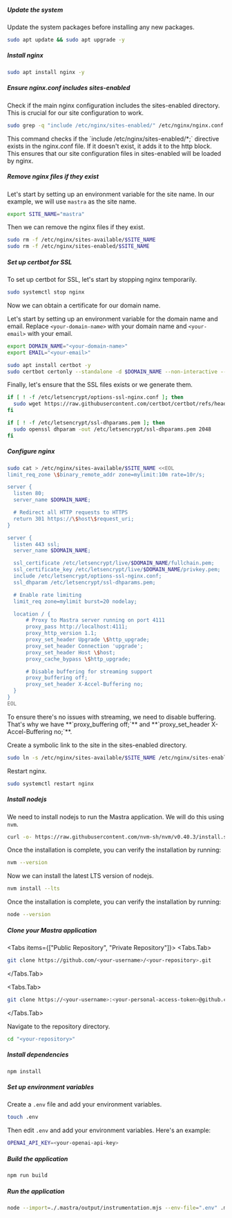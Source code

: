 
<Steps>

##### Update the system

Update the system packages before installing any new packages.

```bash copy
sudo apt update && sudo apt upgrade -y
```

##### Install nginx

```bash copy
sudo apt install nginx -y
```

##### Ensure nginx.conf includes sites-enabled

Check if the main nginx configuration includes the sites-enabled directory. This is crucial for our site configuration to work.

```bash copy
sudo grep -q "include /etc/nginx/sites-enabled/" /etc/nginx/nginx.conf || sudo sed -i '/http {/a\\tinclude /etc/nginx/sites-enabled/*;' /etc/nginx/nginx.conf
```

<Callout>
This command checks if the `include /etc/nginx/sites-enabled/*;` directive exists in the nginx.conf file. If it doesn't exist, it adds it to the http block. This ensures that our site configuration files in sites-enabled will be loaded by nginx.
</Callout>

##### Remove nginx files if they exist

Let's start by setting up an environment variable for the site name. In our example, we will use `mastra` as the site name.

```bash copy
export SITE_NAME="mastra"
```

Then we can remove the nginx files if they exist.

```bash copy
sudo rm -f /etc/nginx/sites-available/$SITE_NAME
sudo rm -f /etc/nginx/sites-enabled/$SITE_NAME
```

##### Set up certbot for SSL

To set up certbot for SSL, let's start by stopping nginx temporarily.

```bash copy
sudo systemctl stop nginx
```

Now we can obtain a certificate for our domain name.

Let's start by setting up an environment variable for the domain name and email.
Replace `<your-domain-name>` with your domain name and `<your-email>` with your email.

```bash copy
export DOMAIN_NAME="<your-domain-name>"
export EMAIL="<your-email>"
```

```bash copy
sudo apt install certbot -y
sudo certbot certonly --standalone -d $DOMAIN_NAME --non-interactive --agree-tos -m $EMAIL
```

Finally, let's ensure that the SSL files exists or we generate them.

```bash copy
if [ ! -f /etc/letsencrypt/options-ssl-nginx.conf ]; then
  sudo wget https://raw.githubusercontent.com/certbot/certbot/refs/heads/main/certbot-nginx/src/certbot_nginx/_internal/tls_configs/options-ssl-nginx.conf -P /etc/letsencrypt/
fi

if [ ! -f /etc/letsencrypt/ssl-dhparams.pem ]; then
  sudo openssl dhparam -out /etc/letsencrypt/ssl-dhparams.pem 2048
fi
```

##### Configure nginx

```bash copy
sudo cat > /etc/nginx/sites-available/$SITE_NAME <<EOL
limit_req_zone \$binary_remote_addr zone=mylimit:10m rate=10r/s;

server {
  listen 80;
  server_name $DOMAIN_NAME;

  # Redirect all HTTP requests to HTTPS
  return 301 https://\$host\$request_uri;
}

server {
  listen 443 ssl;
  server_name $DOMAIN_NAME;

  ssl_certificate /etc/letsencrypt/live/$DOMAIN_NAME/fullchain.pem;
  ssl_certificate_key /etc/letsencrypt/live/$DOMAIN_NAME/privkey.pem;
  include /etc/letsencrypt/options-ssl-nginx.conf;
  ssl_dhparam /etc/letsencrypt/ssl-dhparams.pem;

  # Enable rate limiting
  limit_req zone=mylimit burst=20 nodelay;

  location / {
      # Proxy to Mastra server running on port 4111
      proxy_pass http://localhost:4111;
      proxy_http_version 1.1;
      proxy_set_header Upgrade \$http_upgrade;
      proxy_set_header Connection 'upgrade';
      proxy_set_header Host \$host;
      proxy_cache_bypass \$http_upgrade;

      # Disable buffering for streaming support
      proxy_buffering off;
      proxy_set_header X-Accel-Buffering no;
  }
}
EOL
```

<Callout>
To ensure there's no issues with streaming, we need to disable buffering. That's why we have **`proxy_buffering off;`** and **`proxy_set_header X-Accel-Buffering no;`**.
</Callout>

Create a symbolic link to the site in the sites-enabled directory.

```bash copy
sudo ln -s /etc/nginx/sites-available/$SITE_NAME /etc/nginx/sites-enabled/$SITE_NAME
```

Restart nginx.

```bash copy
sudo systemctl restart nginx
```

##### Install nodejs

We need to install nodejs to run the Mastra application. We will do this using `nvm`.

```bash copy
curl -o- https://raw.githubusercontent.com/nvm-sh/nvm/v0.40.3/install.sh | bash
```

Once the installation is complete, you can verify the installation by running:

```bash copy
nvm --version
```

Now we can install the latest LTS version of nodejs.

```bash copy
nvm install --lts
```

Once the installation is complete, you can verify the installation by running:

```bash copy
node --version
```

##### Clone your Mastra application

<Tabs items={["Public Repository", "Private Repository"]}>
<Tabs.Tab>

```bash copy
git clone https://github.com/<your-username>/<your-repository>.git
```

</Tabs.Tab>

<Tabs.Tab>

```bash copy
git clone https://<your-username>:<your-personal-access-token>@github.com/<your-username>/<your-repository>.git
```

</Tabs.Tab>
</Tabs>

Navigate to the repository directory.

```bash copy
cd "<your-repository>"
```

##### Install dependencies

```bash copy
npm install
```

##### Set up environment variables

Create a `.env` file and add your environment variables.

```bash copy
touch .env
```

Then edit `.env` and add your environment variables. Here's an example:

```bash copy
OPENAI_API_KEY=<your-openai-api-key>
```

##### Build the application

```bash copy
npm run build
```

##### Run the application

```bash copy
node --import=./.mastra/output/instrumentation.mjs --env-file=".env" .mastra/output/index.mjs
```

</Steps>
